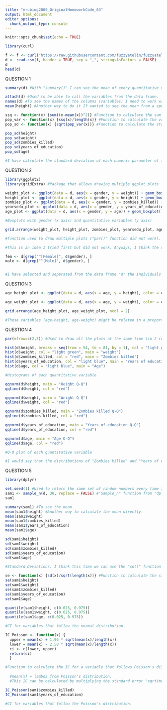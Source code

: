 ```yaml
---
title: "mrubiog2000_OriginalHomeworkCode_03"
output: html_document
editor_options: 
  chunk_output_type: console
---
```


```r
knitr::opts_chunk$set(echo = TRUE)
```


```r
library(curl)

f <- f <- curl("https://raw.githubusercontent.com/fuzzyatelin/fuzzyatelin.github.io/master/AN588_Fall21/zombies.csv")
d <- read.csv(f, header = TRUE, sep = ",", stringsAsFactors = FALSE)
d
head(d)

```

QUESTION 1

```r
summary(d) #With "summary()" I can see the mean of every quantitative value from the whole population.

attach(d) #Used to be able to call the variables from the data frame.
names(d) #To see the names of the columns (variables) I need to work with.
mean(height) #Another way to do it If wanted to see the mean from a specific column (variable).

ssq <- function(x) {sum((x-mean(x))^2)} #Function to calculate the sum of squares.
pop_var <- function(x) {ssq(x)/length(x)} #Function to calculate the variance of the population (note it is divided by "n" instead of by "n-1")
pop_sd <- function(x) {sqrt(pop_var(x))} #Function to calculate the standard deviation of the population.

pop_sd(height)
pop_sd(weight)
pop_sd(zombies_killed)
pop_sd(years_of_education)
pop_sd(age)

#I have calculate the standard deviation of each numeric parameter of the population with the function above. I do not know if there is any function/way to directly apply a function only to numeric values from a data frame, so I did it individually.

```

QUESTION 2

```r

library(ggplot2)
library(gridExtra) #Package that allows drawing multiple ggplot plots

weight_plot <- ggplot(data = d, aes(x = gender, y = weight)) + geom_boxplot()
height_plot <- ggplot(data = d, aes(x = gender, y = height)) + geom_boxplot()
zombies_plot <- ggplot(data = d, aes(x = gender, y = zombies_killed)) + geom_boxplot()
yearsedu_plot <- ggplot(data = d, aes(x = gender, y = years_of_education)) + geom_boxplot()
age_plot <- ggplot(data = d, aes(x = gender, y = age)) + geom_boxplot()

#Boxplots with gender (x axis) and quantitative variables (y axis)

grid.arrange(weight_plot, height_plot, zombies_plot, yearsedu_plot, age_plot, ncol=3)

#function used to draw multiple plots ("par()" function did not work).

```

```r
#This is an idea I tried first but did not work. Anyways, I think the structure may be useful (selecting only "female" and "male" data from the data frame).

fem <- d[grep("^[Female]", d$gender), ] 
male <- d[grep("^[Male]", d$gender), ] 


#I have selected and separated from the data frame "d" the individuals whose gender is "female" and "male". I tried at first without the "^" but it did not work so I wrote it although I do not know what does it exactly do.
```

QUESTION 3

```r

age_height_plot <- ggplot(data = d, aes(x = age, y = height), color = cyl) + geom_point()

age_weight_plot <- ggplot(data = d, aes(x = age, y = weight), color = cyl) + geom_point()

grid.arrange(age_height_plot, age_weight_plot, ncol = 2)

#These variables (age-height, age-weight) might be related in a proportional way (they in/decrease at the same time), but in the age-weight plot there is more dispersion. Anyways, I do not know if there is a way to calculate "R^2" in R

```

QUESTION 4 

```r
par(mfrow=c(2,5)) #Used to draw all the plots at the same time (in 2 rows and 5 columns)

hist(d$height, breaks = seq(from = 54, to = 81, by = 1), col = "light green", main = "Height")
hist(d$weight, col = "light green", main = "weight")
hist(d$zombies_killed, col = "red", main = "Zombies killed")
hist(d$years_of_education, col = "light blue", main = "Years of education")
hist(d$age, col = "light blue", main = "Age")

#Histograms of each quantitative variable

qqnorm(d$height, main = "Height Q-Q")
qqline(d$height, col = "red")

qqnorm(d$weight, main = "Weight Q-Q")
qqline(d$weight, col = "red")

qqnorm(d$zombies_killed, main = "Zombies killed Q-Q")
qqline(d$zombies_killed, col = "red")

qqnorm(d$years_of_education, main = "Years of education Q-Q")
qqline(d$years_of_education, col = "red")

qqnorm(d$age, main = "Age Q-Q")
qqline(d$age, col = "red")

#Q-Q plot of each quantitative variable

#I would say that the distributions of "Zombies killed" and "Years of education" are not normal because the data in the Q-Q plot does not match with the line. The shape of their distribution matches with the Poisson distribution (and it seems logic because they are discrete variables that are counted)

```

QUESTION 5

```r
library(dplyr)

set.seed(1) #Used to return the same set of random numbers every time I run the code.
sam1 <- sample_n(d, 30, replace = FALSE) #"Sample_n" function from "dplyr" package allow to randomly select samples from a data frame. I tried to use the "Sample" but id did not work.
sam1

summary(sam1) #To see the mean.
mean(sam1$height) #Another way to calculate the mean directly.
mean(sam1$weight)
mean(sam1$zombies_killed)
mean(sam1$years_of_education)
mean(sam1$age)

sd(sam1$height)
sd(sam1$weight)
sd(sam1$zombies_killed)
sd(sam1$years_of_education)
sd(sam1$age)

#Standard Deviations. I think this time we can use the "sd()" function because we are studying a sample. In QUESTION 1 I think we could not because we were studying the whole population.

se <- function(x) {sd(x)/sqrt(length(x))} #Function to calculate the standard error.
se(sam1$height)
se(sam1$weight)
se(sam1$zombies_killed)
se(sam1$years_of_education)
se(sam1$age)

quantile(sam1$height, c(0.025, 0.975)) 
quantile(sam1$weight, c(0.025, 0.975))
quantile(sam1$age, c(0.025, 0.975)) 

#CI for variables that follow the normal distribution.

IC_Poisson <- function(x) {
  upper = mean(x) + 1.96 * sqrt(mean(x)/length(x))
  lower = mean(x) - 2.58 * sqrt(mean(x)/length(x))
  ci <- c(lower, upper)
  return(ci)
  }

#Function to calculate the IC for a variable that follows Poisson's distribution.
  
  #mean(x) = lambda from Poisson's distribution.
  #This IC can be calculated by multiplying the standard error "sqrt(mean(x)/lenght(x))" by "z*(α/2)" which is 1.96 or 2.58 (I do not understand where these numbers comes from, but when I googled it those were the ones that always appeared).

IC_Poisson(sam1$zombies_killed)
IC_Poisson(sam1$years_of_education)

#CI for variables that follow the Poisson's distribution.

```

